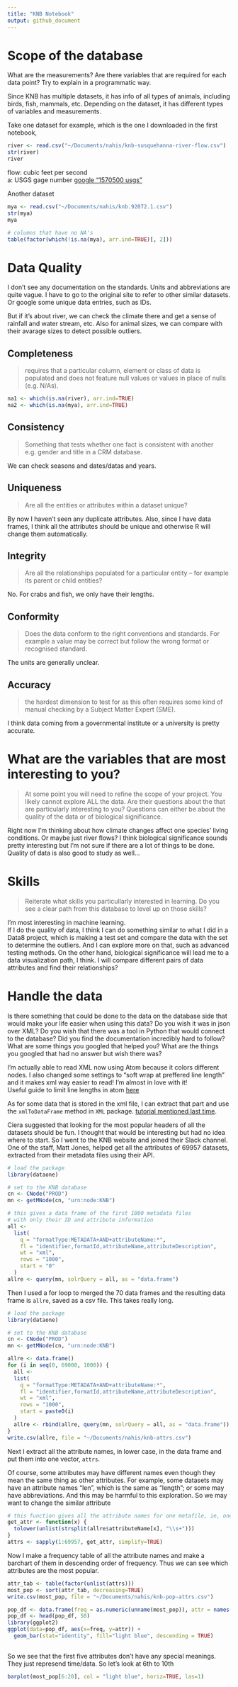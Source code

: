 ```yaml
---
title: "KNB Notebook"
output: github_document
---
```

# Scope of the database
What are the measurements? Are there variables that are required for each data point? Try to explain in a programmatic way.

Since KNB has multiple datasets, it has info of all types of animals, including birds, fish, mammals, etc. Depending on the dataset, it has different types of variables and measurements. 

Take one dataset for example, which is the one I downloaded in the first notebook,
```r
river <- read.csv("~/Documents/nahis/knb-susquehanna-river-flow.csv")
str(river)
river
```

flow: cubic feet per second  
a: USGS gage number [google "1570500 usgs"](https://pubs.usgs.gov/of/2016/1038/ofr20161038.pdf)  


Another dataset
```r
mya <- read.csv("~/Documents/nahis/knb.92072.1.csv")
str(mya)
mya

# columns that have no NA's
table(factor(which(!is.na(mya), arr.ind=TRUE)[, 2]))
```


# Data Quality
I don't see any documentation on the standards. Units and abbreviations are quite vague. I have to go to the original site to refer to other similar datasets. Or google some unique data entries, such as IDs. 

But if it's about river, we can check the climate there and get a sense of rainfall and water stream, etc. Also for animal sizes, we can compare with their avarage sizes to detect possible outliers.

## Completeness
> requires that a particular column, element or class of data is populated and does not feature null values or values in place of nulls (e.g. N/As).



```r
na1 <- which(is.na(river), arr.ind=TRUE)
na2 <- which(is.na(mya), arr.ind=TRUE)
```

## Consistency
> Something that tests whether one fact is consistent with another e.g. gender and title in a CRM database.

We can check seasons and dates/datas and years. 

## Uniqueness
> Are all the entities or attributes within a dataset unique?

By now I haven't seen any duplicate attributes. Also, since I have data frames, I think all the attributes should be unique and otherwise R will change them automatically.

## Integrity
> Are all the relationships populated for a particular entity – for example its parent or child entities?

No. For crabs and fish, we only have their lengths. 

## Conformity
> Does the data conform to the right conventions and standards. For example a value may be correct but follow the wrong format or recognised standard.

The units are generally unclear. 

## Accuracy
> the hardest dimension to test for as this often requires some kind of manual checking by a Subject Matter Expert (SME).

I think data coming from a governmental institute or a university is pretty accurate.

# What are the variables that are most interesting to you?
> At some point you will need to refine the scope of your project. You likely cannot explore ALL the data. Are their questions about the that are particularly interesting to you? Questions can either be about the quality of the data or of biological significance.

Right now I'm thinking about how climate changes affect one species' living conditions. Or maybe just river flows? 
I think biological significance sounds pretty interesting but I'm not sure if there are a lot of things to be done. Quality of data is also good to study as well... 

# Skills
> Reiterate what skills you particullarly interested in learning. Do you see a clear path from this database to level up on those skills?

I'm most interesting in machine learning.  
If I do the quality of data, I think I can do something similar to what I did in a Data8 project, which is making a test set and compare the data with the set to determine the outliers. And I can explore more on that, such as advanced testing methods.
On the other hand, biological significance will lead me to a data visualization path, I think. I will compare different pairs of data attributes and find their relationships?

# Handle the data
Is there something that could be done to the data on the database side that would make your life easier when using this data? Do you wish it was in json over XML? Do you wish that there was a tool in Python that would connect to the database? Did you find the documentation incredibly hard to follow? What are some things you googled that helped you? What are the things you googled that had no answer but wish there was?

I'm actually able to read XML now using Atom because it colors different nodes. I also changed some settings to "soft wrap at preffered line length" and it makes xml way easier to read! I'm almost in love with it!  
Useful guide to limit line lengths in atom [here](https://stackoverflow.com/questions/49616864/limiting-line-length-in-atom)  

As for some data that is stored in the xml file, I can extract that part and use the `xmlToDataFrame` method in `XML` package. [tutorial mentioned last time](https://www.youtube.com/watch?v=1cM_ZNZ9hhE).


Ciera suggested that looking for the most popular headers of all the datasets should be fun. I thought that would be interesting but had no idea where to start. So I went to the KNB website and joined their Slack channel. One of the staff, Matt Jones, helped get all the attributes of 69957 datasets, extracted from their metadata files using their API. 

```r
# load the package
library(dataone)

# set to the KNB database
cn <- CNode("PROD")
mn <- getMNode(cn, "urn:node:KNB")

# this gives a data frame of the first 1000 metadata files 
# with only their ID and attribute information
all <-
  list(
    q = "formatType:METADATA+AND+attributeName:*",
    fl = "identifier,formatId,attributeName,attributeDescription",
    wt = "xml",
    rows = "1000",
    start = "0"
  )
allre <- query(mn, solrQuery = all, as = "data.frame")
```

Then I used a for loop to merged the 70 data frames and the resulting data frame is `allre`, saved as a csv file. This takes really long.


```r
# load the package
library(dataone)

# set to the KNB database
cn <- CNode("PROD")
mn <- getMNode(cn, "urn:node:KNB")

allre <- data.frame()
for (i in seq(0, 69000, 1000)) {
  all <-
  list(
    q = "formatType:METADATA+AND+attributeName:*",
    fl = "identifier,formatId,attributeName,attributeDescription",
    wt = "xml",
    rows = "1000",
    start = paste0(i)
  )
  allre <- rbind(allre, query(mn, solrQuery = all, as = "data.frame"))
}
write.csv(allre, file = "~/Documents/nahis/knb-attrs.csv")
```

Next I extract all the attribute names, in lower case, in the data frame and put them into one vector, `attrs`.

Of course, some attributes may have different names even though they mean the same thing as other attributes. For example, some datasets may have an attribute names "len", which is the same as "length"; or some may have abbreviations. And this may be harmful to this exploration. So we may want to change the similar attribute

```r
# this function gives all the attribute names for one metafile, ie, one row of allre
get_attr <- function(x) {
  tolower(unlist(strsplit(allre$attributeName[x], "\\s+")))
}
attrs <- sapply(1:69957, get_attr, simplify=TRUE)
```

Now I make a frequency table of all the attribute names and make a barchart of them in descending order of frequency. Thus we can see which attributes are the most popular.  

```r
attr_tab <- table(factor(unlist(attrs)))
most_pop <- sort(attr_tab, decreasing=TRUE)
write.csv(most_pop, file = "~/Documents/nahis/knb-pop-attrs.csv")
```

```r
pop_df <- data.frame(freq = as.numeric(unname(most_pop)), attr = names(most_pop))
pop_df <- head(pop_df, 50)
library(ggplot2)
ggplot(data=pop_df, aes(x=freq, y=attr)) +
  geom_bar(stat="identity", fill="light blue", descending = TRUE)
  
```

So we see that the first five attributes don't have any special meanings. They just represend time/data. So let's look at 6th to 10th 
```r
barplot(most_pop[6:20], col = "light blue", horiz=TRUE, las=1)
```
